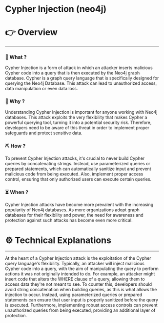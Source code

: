 # Cypher Injection (neo4j)


# 👉 Overview

---

### 👀 What ?

Cypher Injection is a form of attack in which an attacker inserts malicious Cypher code into a query that is then executed by the Neo4j graph database. Cypher is a graph query language that is specifically designed for querying the Neo4j Database. This attack can lead to unauthorized access, data manipulation or even data loss.


### 🧐 Why ?

Understanding Cypher Injection is important for anyone working with Neo4j databases. This attack exploits the very flexibility that makes Cypher a powerful querying tool, turning it into a potential security risk. Therefore, developers need to be aware of this threat in order to implement proper safeguards and protect sensitive data.


### ⛏️ How ?

To prevent Cypher Injection attacks, it's crucial to never build Cypher queries by concatenating strings. Instead, use parameterized queries or prepared statements, which can automatically sanitize input and prevent malicious code from being executed. Also, implement proper access control, ensuring that only authorized users can execute certain queries.


### ⏳ When ?

Cypher Injection attacks have become more prevalent with the increasing popularity of Neo4j databases. As more organizations adopt graph databases for their flexibility and power, the need for awareness and protection against such attacks has become even more critical.


# ⚙️ Technical Explanations

---

At the heart of a Cypher Injection attack is the exploitation of the Cypher query language's flexibility. Typically, an attacker will inject malicious Cypher code into a query, with the aim of manipulating the query to perform actions it was not originally intended to do. For example, an attacker might insert code that alters the WHERE clause of a query, allowing them to access data they're not meant to see. To counter this, developers should avoid string concatenation when building queries, as this is what allows the injection to occur. Instead, using parameterized queries or prepared statements can ensure that user input is properly sanitized before the query is executed. Furthermore, implementing robust access controls can prevent unauthorized queries from being executed, providing an additional layer of protection.

